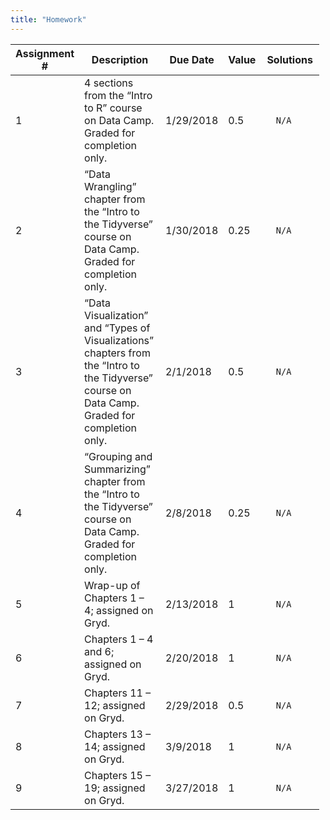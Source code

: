 ```yaml
---
title: "Homework"
---
```


+--------------+-----------------------------------------------+-----------+-------+------------------------------------------+
| Assignment # | Description                                   | Due Date  | Value | Solutions                                |
+==============+===============================================+===========+=======+==========================================+
|    1         | 4 sections from the "Intro to R" course on    | 1/29/2018 |  0.5  |       N/A                                |
|              | Data Camp. Graded for completion only.        |           |       |                                          |
+--------------+-----------------------------------------------+-----------+-------+------------------------------------------+
|    2         | "Data Wrangling" chapter from the "Intro to   | 1/30/2018 |  0.25 |       N/A                                |
|              | the Tidyverse" course on Data Camp.           |           |       |                                          |
|              | Graded for completion only.                   |           |       |                                          |
+--------------+-----------------------------------------------+-----------+-------+------------------------------------------+
|    3         | "Data Visualization" and "Types of            | 2/1/2018  |  0.5  |       N/A                                |
|              | Visualizations" chapters from the "Intro to   |           |       |                                          |
|              | the Tidyverse" course on Data Camp.           |           |       |                                          |
|              | Graded for completion only.                   |           |       |                                          |
+--------------+-----------------------------------------------+-----------+-------+------------------------------------------+
|    4         | "Grouping and Summarizing"                    | 2/8/2018  |  0.25 |       N/A                                |
|              | chapter from the "Intro to                    |           |       |                                          |
|              | the Tidyverse" course on Data Camp.           |           |       |                                          |
|              | Graded for completion only.                   |           |       |                                          |
+--------------+-----------------------------------------------+-----------+-------+------------------------------------------+
|    5         | Wrap-up of Chapters 1 -- 4; assigned on Gryd. | 2/13/2018 |  1    |       N/A                                |
+--------------+-----------------------------------------------+-----------+-------+------------------------------------------+
|    6         | Chapters 1 -- 4 and 6; assigned on Gryd.      | 2/20/2018 |  1    |       N/A                                |
+--------------+-----------------------------------------------+-----------+-------+------------------------------------------+
|    7         | Chapters 11 -- 12; assigned on Gryd.          | 2/29/2018 |  0.5  |       N/A                                |
+--------------+-----------------------------------------------+-----------+-------+------------------------------------------+
|    8         | Chapters 13 -- 14; assigned on Gryd.          | 3/9/2018  |  1    |       N/A                                |
+--------------+-----------------------------------------------+-----------+-------+------------------------------------------+
|    9         | Chapters 15 -- 19; assigned on Gryd.          | 3/27/2018 |  1    |       N/A                                |
+--------------+-----------------------------------------------+-----------+-------+------------------------------------------+
